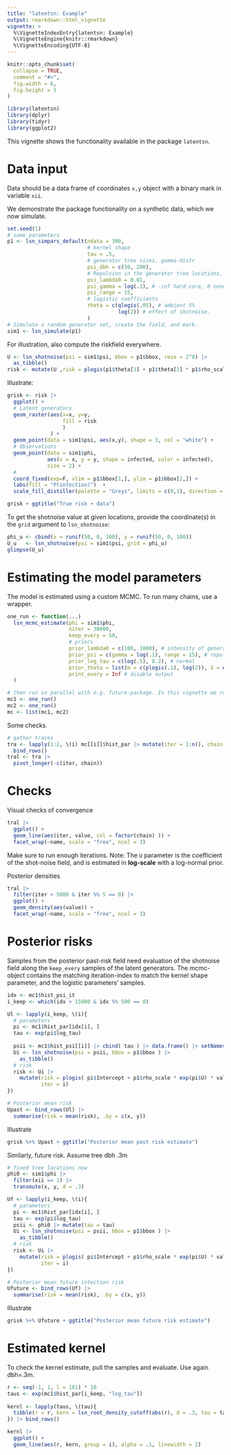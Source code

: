 ```yaml
---
title: "latentsn: Example"
output: rmarkdown::html_vignette
vignette: >
  %\VignetteIndexEntry{latentsn: Example}
  %\VignetteEngine{knitr::rmarkdown}
  %\VignetteEncoding{UTF-8}
---
```


```r
knitr::opts_chunk$set(
  collapse = TRUE,
  comment = "#>",
  fig.width = 6,
  fig.height = 5
)
```

```r
library(latentsn)
library(dplyr)
library(tidyr)
library(ggplot2)
```

This vignette shows the functionality available in the package `latentsn`. 

# Data input

Data should be a data frame of coordinates `x,y` object with a binary mark in variable `xii`. 

We demonstrate the package functionality on a synthetic data, which we now simulate. 

```r
set.seed(1)
# some parameters
p1 <- lsn_simpars_default(ndata = 300, 
                          # kernel shape
                          tau = .5,
                          # generator tree sizes, gamma-distr
                          psi_dbh = c(50, 200),
                          # Repulsion in the generator tree locations, Strauss
                          psi_lambda0 = 0.01,
                          psi_gamma = log(.1), # -inf hard-core, 0 none 
                          psi_range = 15, 
                          # logistic coefficients
                          theta = c(qlogis(.05), # ambient 5%
                                    log(2)) # effect of shotnoise.
                          )
# Simulate a random generator set, create the field, and mark.
sim1 <- lsn_simulate(p1)
```

For illustration, also compute the riskfield everywhere.

```r
U <- lsn_shotnoise(psi = sim1$psi, bbox = p1$bbox, resx = 2^8) |> 
  as_tibble()
risk <- mutate(U ,risk = plogis(p1$theta[1] + p1$theta[2] * p1$rho_scale * value))
```

Illustrate:

```r
grisk <- risk |> 
  ggplot() +
  # Latent generators
  geom_raster(aes(x=x, y=y, 
                  fill = risk
                  )
              ) +
  geom_point(data = sim1$psi, aes(x,y), shape = 3, col = "white") +
  # Observations 
  geom_point(data = sim1$phi, 
             aes(x = x, y = y, shape = infected, color = infected), 
             size = 2) + 
  #
  coord_fixed(exp=F, xlim = p1$bbox[1,], ylim = p1$bbox[2,]) +
  labs(fill = "P(infection)")  +
  scale_fill_distiller(palette = "Greys", limits = c(0,1), direction = 1)

grisk + ggtitle("True risk + data")
```

To get the shotnoise value at given locations, provide the coordinate(s) in the `grid` argument to `lsn_shotnoise`: 

```r
phi_u <- cbind(x = runif(50, 0, 100), y = runif(50, 0, 100)) 
U_u   <- lsn_shotnoise(psi = sim1$psi, grid = phi_u) 
glimpse(U_u)
```

# Estimating the model parameters

The model is estimated using a custom MCMC. To run many chains, use a wrapper.

```r
one_run <- function(...)
  lsn_mcmc_estimate(phi = sim1$phi, 
                    niter = 30000, 
                    keep_every = 50,
                    # priors
                    prior_lambda0 = c(100, 1000), # intensity of generators. make stiff
                    prior_psi = c(gamma = log(.1), range = 15), # repulsion amongst generators
                    prior_log_tau = c(log(.5), 0.2), # normal
                    prior_theta = list(m = c(plogis(.1), log(2)), S = diag(c(1, 1)) ), # mv-normal mean and covariance
                    print_every = Inf # disable output
  )

# then run in parallel with e.g. future-package. In this vignette we run 2 chains in a sequence.
mc1 <- one_run()
mc2 <- one_run()
mc <- list(mc1, mc2)
```

Some checks.

```r
# gather traces
tra <- lapply(1:2, \(i) mc[[i]]$hist_par |> mutate(iter = 1:n(), chain = i)) |> 
  bind_rows()
tral <- tra |> 
  pivot_longer(-c(iter, chain))
```


# Checks

Visual checks of convergence

```r
tral |> 
  ggplot() + 
  geom_line(aes(iter, value, col = factor(chain) )) +
  facet_wrap(~name, scale = "free", ncol = 3)
```

Make sure to run enough iterations. Note: The `U` parameter is the coefficient of the shot-noise field, and is estimated in **log-scale** with a log-normal prior.

Posterior densities

```r
tral |> 
  filter(iter > 5000 & iter %% 5 == 0) |> 
  ggplot() +
  geom_density(aes(value)) +
  facet_wrap(~name, scale = "free", ncol = 3)
```

# Posterior risks 

Samples from the posterior past-risk field need evaluation of the shotnoise field along the `keep_every` samples of the latent generators. The mcmc-object contains the matching iteration-index to match the kernel shape parameter, and the logistic parameters' samples. 

```r
idx <- mc1$hist_psi_it
i_keep <- which(idx > 15000 & idx %% 500 == 0)

Ul <- lapply(i_keep, \(i){
  # parameters
  pi <- mc1$hist_par[idx[i], ]
  tau <- exp(pi$log_tau)
  
  psii <- mc1$hist_psi[[i]] |> cbind( tau ) |> data.frame() |> setNames(nm = c("x","y","d", "tau"))
  Ui <- lsn_shotnoise(psi = psii, bbox = p1$bbox ) |> 
    as_tibble()
  # risk
  risk <- Ui |> 
    mutate(risk = plogis( pi$Intercept + p1$rho_scale * exp(pi$U) * value ),
           iter = i)
})

# Posterior mean risk
Upast <- bind_rows(Ul) |> 
  summarise(risk = mean(risk), .by = c(x, y))
```

Illustrate

```r
grisk %+% Upast + ggtitle("Posterior mean past risk estimate")
```

Similarly, future risk. Assume tree dbh .3m

```r
# fixed tree locations now
phi0 <- sim1$phi |>
  filter(xii == 1) |> 
  transmute(x, y, d = .3)

Uf <- lapply(i_keep, \(i){
  # parameters
  pi <- mc1$hist_par[idx[i], ]
  tau <- exp(pi$log_tau)
  psii <- phi0 |> mutate(tau = tau)
  Ui <- lsn_shotnoise(psi = psii, bbox = p1$bbox ) |> 
    as_tibble() 
  # risk
  risk <- Ui |> 
    mutate(risk = plogis( pi$Intercept + p1$rho_scale * exp(pi$U) * value ),
           iter = i)
})

# Posterior mean future infection risk
Ufuture <- bind_rows(Uf) |> 
  summarise(risk = mean(risk), .by = c(x, y))
```

Illustrate

```r
grisk %+% Ufuture + ggtitle("Posterior mean future risk estimate")
```

# Estimated kernel 

To check the kernel estimate, pull the samples and evaluate. Use again dbh=.3m.


```r
r <- seq(-1, 1, l = 101) * 10
taus <- exp(mc1$hist_par[i_keep, "log_tau"])
  
kernl <- lapply(taus, \(tau){
  tibble(r = r, kern = lsn_root_density_cutoff(abs(r), d = .3, tau = tau), i = tau)    
}) |> bind_rows()

kernl |> 
  ggplot() +
  geom_line(aes(r, kern, group = i), alpha = .1, linewidth = 2)
```

